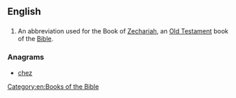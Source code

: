 ==English==

==={{abbreviation}}===
{{en-abbr}}

# {{biblical}} An abbreviation used for the Book of [[Zechariah]], an [[Old Testament]] book of the [[Bible]]. 

===Anagrams===
* [[chez#English|chez]]

[[Category:en:Books of the Bible]]
